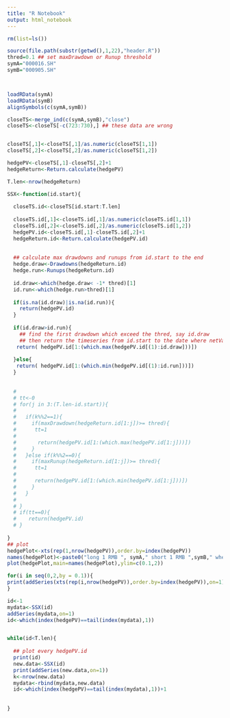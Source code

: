 ```yaml
---
title: "R Notebook"
output: html_notebook
---
```




```r

rm(list=ls())

source(file.path(substr(getwd(),1,22),"header.R"))
thred=0.1 ## set maxDrawdown or Runup threshold
symA="000016.SH"
symB="000905.SH"



loadRData(symA)
loadRData(symB)
alignSymbols(c(symA,symB))

closeTS<-merge_ind(c(symA,symB),"close")
closeTS<-closeTS[-c(723:730),] ## these data are wrong


closeTS[,1]<-closeTS[,1]/as.numeric(closeTS[1,1])
closeTS[,2]<-closeTS[,2]/as.numeric(closeTS[1,2])

hedgePV<-closeTS[,1]-closeTS[,2]+1
hedgeReturn<-Return.calculate(hedgePV)

T.len<-nrow(hedgeReturn)

SSX<-function(id.start){
  
  closeTS.id<-closeTS[id.start:T.len]
  
  closeTS.id[,1]<-closeTS.id[,1]/as.numeric(closeTS.id[1,1])
  closeTS.id[,2]<-closeTS.id[,2]/as.numeric(closeTS.id[1,2])
  hedgePV.id<-closeTS.id[,1]-closeTS.id[,2]+1
  hedgeReturn.id<-Return.calculate(hedgePV.id)
  
  
  ## calculate max drawdowns and runups from id.start to the end
  hedge.draw<-Drawdowns(hedgeReturn.id)
  hedge.run<-Runups(hedgeReturn.id)
  
  id.draw<-which(hedge.draw< -1* thred)[1]
  id.run<-which(hedge.run>thred)[1]
  
  if(is.na(id.draw)|is.na(id.run)){
    return(hedgePV.id)
  }
  
  if(id.draw>id.run){
    ## find the first drawdown which exceed the thred, say id.draw
    ## then return the timeseries from id.start to the date where netValue is max in id.start to id.draw
   return( hedgePV.id[1:(which.max(hedgePV.id[(1):id.draw]))])
    
  }else{
   return( hedgePV.id[1:(which.min(hedgePV.id[(1):id.run]))]) 
  }
  
  
  # 
  # tt<-0
  # for(j in 3:(T.len-id.start)){
  #   
  #   if(k%%2==1){
  #     if(maxDrawdown(hedgeReturn.id[1:j])>= thred){
  #      tt=1
  #        
  #       return(hedgePV.id[1:(which.max(hedgePV.id[1:j]))])
  #     }
  #   }else if(k%%2==0){
  #     if(maxRunup(hedgeReturn.id[1:j])>= thred){
  #      tt=1
  #      
  #      return(hedgePV.id[1:(which.min(hedgePV.id[1:j]))])
  #     }
  #   }
  #   
  # }
  # if(tt==0){
  #    return(hedgePV.id)
  # }
  
}
## plot
hedgePlot<-xts(rep(1,nrow(hedgePV)),order.by=index(hedgePV))
names(hedgePlot)<-paste0("long 1 RMB ", symA," short 1 RMB ",symB," when maxDrawdown reach ",round(thred*100,0),"then set the netValue to 1")
plot(hedgePlot,main=names(hedgePlot),ylim=c(0.1,2))

for(i in seq(0,2,by = 0.1)){
print(addSeries(xts(rep(i,nrow(hedgePV)),order.by=index(hedgePV)),on=1)  )
}

id<-1
mydata<-SSX(id)
addSeries(mydata,on=1)
id<-which(index(hedgePV)==tail(index(mydata),1))


while(id<T.len){
  
  ## plot every hedgePV.id
  print(id)
  new.data<-SSX(id)
  print(addSeries(new.data,on=1))
  k<-nrow(new.data)
  mydata<-rbind(mydata,new.data)
  id<-which(index(hedgePV)==tail(index(mydata),1))+1
  
  
}





```

